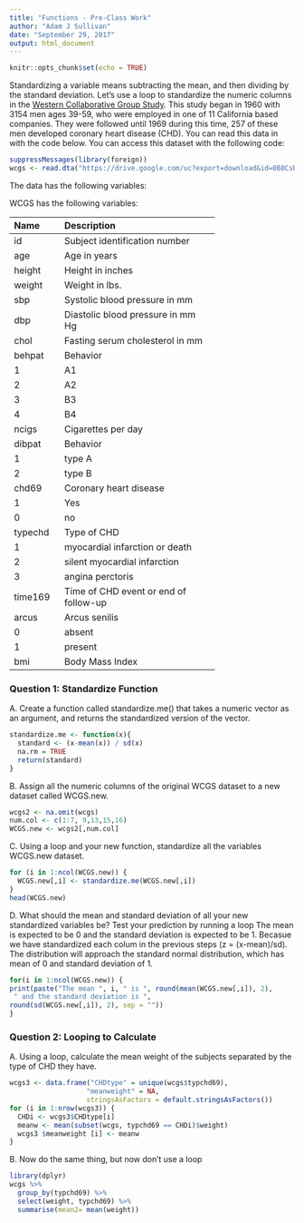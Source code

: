 ```yaml
---
title: "Functions - Pre-Class Work"
author: "Adam J Sullivan"
date: "September 29, 2017"
output: html_document
---
```


```r
knitr::opts_chunk$set(echo = TRUE)
```








Standardizing a variable means subtracting the mean, and then dividing by the standard deviation. Let’s use a loop to standardize the numeric columns in the [Western Collaborative Group Study](https://clinicaltrials.gov/ct2/show/NCT00005174). This study began in 1960 with 3154 men ages 39-59, who were employed in one of 11 California based companies. They were followed until 1969 during this time, 257 of these men developed coronary heart disease (CHD). You can read this data in with the code below. You can access this dataset with the following code:

```R

suppressMessages(library(foreign))
wcgs <- read.dta("https://drive.google.com/uc?export=download&id=0B8CsRLdwqzbzYWxfN3ExQllBQkU")
```

The data has the following variables:



WCGS has the following variables:

-----------------------------------------------------------
Name    Description
------- -------------------------------------------
id      Subject identification number

age     Age in years

height  Height in inches

weight  Weight in lbs.

sbp     Systolic blood pressure in mm 

dbp     Diastolic blood pressure in mm Hg

chol    Fasting serum cholesterol in mm 

behpat  Behavior

  1       A1

  2       A2

  3       B3

  4       B4

ncigs   Cigarettes per day

dibpat  Behavior

1       type A

2       type B

chd69   Coronary heart disease

1       Yes

0       no

typechd Type of CHD

1       myocardial infarction or death

2       silent myocardial infarction

3       angina perctoris

time169 Time of CHD event or end of follow-up

arcus   Arcus senilis

0       absent

1       present

bmi     Body Mass Index
-----------------------------------------------------------




### Question 1: Standardize Function

A. Create a function called standardize.me() that takes a numeric vector as an argument, and returns the standardized version of the vector.
```r
standardize.me <- function(x){
  standard <- (x-mean(x)) / sd(x)
  na.rm = TRUE
  return(standard)
}
```

B. Assign all the numeric columns of the original WCGS dataset to a new dataset called WCGS.new.
```r
wcgs2 <- na.omit(wcgs)
num.col <- c(1:7, 9,13,15,16)
WCGS.new <- wcgs2[,num.col]

```

C. Using a loop and your new function, standardize all the variables WCGS.new dataset.
```r
for (i in 1:ncol(WCGS.new)) {
  WCGS.new[,i] <- standardize.me(WCGS.new[,i])
}
head(WCGS.new)
```

D. What should the mean and standard deviation of all your new standardized variables be? Test your prediction by running a loop
The mean is expected to be 0 and the standard deviation is expected to be 1. Becasue we have standardized each colum in the previous steps (z = (x-mean)/sd). The distribution will approach the standard normal distribution, which has mean of 0 and standard deviation of 1. 
```r
for(i in 1:ncol(WCGS.new)) {
print(paste("The mean ", i, " is ", round(mean(WCGS.new[,i]), 2), 
 " and the standard deviation is ",
round(sd(WCGS.new[,i]), 2), sep = ""))
}
```





### Question 2: Looping to Calculate

A. Using a loop, calculate the mean weight of the subjects separated by the type of CHD they have.
```r
wcgs3 <- data.frame("CHDtype" = unique(wcgs$typchd69),
                   "meanweight" = NA,
                   stringsAsFactors = default.stringsAsFactors())
for (i in 1:nrow(wcgs3)) {
  CHDi <- wcgs3$CHDtype[i]
  meanw <- mean(subset(wcgs, typchd69 == CHDi)$weight)
  wcgs3 $meanweight [i] <- meanw 
}

```

B. Now do the same thing, but now don’t use a loop
```r
library(dplyr)
wcgs %>%
  group_by(typchd69) %>%
  select(weight, typchd69) %>%
  summarise(mean2= mean(weight))
```

